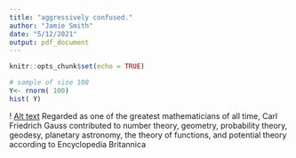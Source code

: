 ```yaml
---
title: "aggressively confused."
author: "Jamie Smith"
date: "5/12/2021"
output: pdf_document
---
```


```r
knitr::opts_chunk$set(echo = TRUE)
```

```r
# sample of size 100
Y<- rnorm( 100)
hist( Y)
```

! [Alt text](~/Desktop/lecture_26_jes/gauss.jpeg)
Regarded as one of the greatest mathematicians of all time, Carl Friedrich 
Gauss contributed to number theory, geometry, probability theory, geodesy, 
planetary astronomy, the theory of functions, and potential theory according 
to Encyclopedia Britannica


